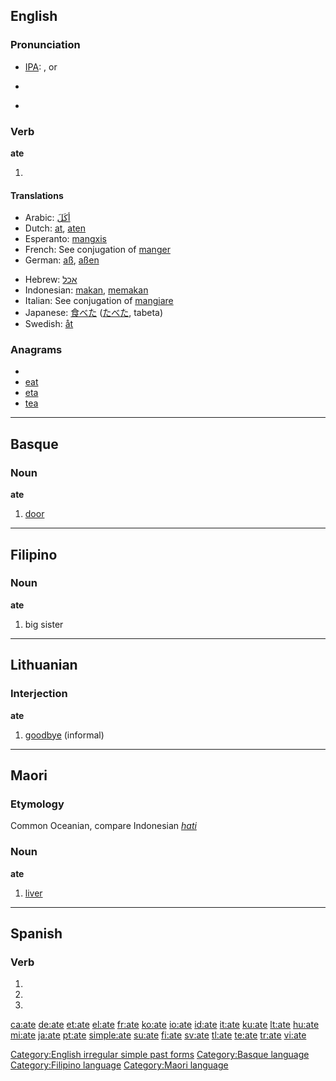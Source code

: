 {{also|ATE|até|-ate|-áte}}
==English==

===Pronunciation===
* [[w:IPA|IPA]]: {{US}} {{IPAchar|/eɪt/}}, {{UK}} {{IPAchar|/ɛt/}} or {{IPAchar|/eɪt/}}
* {{audio|en-us-ate.ogg|Audio (US)}}
*: {{rhymes|ɛt|eɪt}}
* {{homophones|eight}}

===Verb===
'''ate'''

# {{simple past of|''[[eat]]''}}

====Translations====
{{trans-top|simple past of eat}}
* Arabic: [[أكَلَ]]
* Dutch: [[at]], [[aten]]
* Esperanto: [[mangxis]]
* French: See conjugation of [[manger]]
* German: [[aß]], [[aßen]]
{{trans-mid}}
* Hebrew: [[אכל]]
* Indonesian: [[makan]], [[makan|memakan]]
* Italian: See conjugation of [[mangiare]]
* Japanese: [[食べた]] ([[たべた]], tabeta)
* Swedish: [[åt]]
{{trans-bottom}}

===Anagrams===
* {{alphagram|aet}}
* [[eat]]
* [[eta]]
* [[tea]]

[[Category:English irregular simple past forms]]

----

==Basque==

===Noun===
'''ate'''

# [[door]]

[[Category:Basque language]]

----

==Filipino==

===Noun===
'''ate'''

# big sister

[[Category:Filipino language]]

----

==Lithuanian==

===Interjection===
'''ate'''

# [[goodbye]] (informal)

----

==Maori==

===Etymology===
Common Oceanian, compare Indonesian ''[[hati]]''

===Noun===
'''ate'''

# [[liver]]

[[Category:Maori language]]

----

==Spanish==

===Verb===
{{es-verb-form|atar}}

# {{es-verb form of|ending=ar|mood=subjunctive|tense=present|pers=1|number=singular|[[atar]]}}
# {{es-verb form of|ending=ar|mood=subjunctive|tense=present|pers=2|formal=yes|number=singular|[[atar]]}}
# {{es-verb form of|ending=ar|mood=subjunctive|tense=present|pers=3|number=singular|[[atar]]}}

[[ca:ate]]
[[de:ate]]
[[et:ate]]
[[el:ate]]
[[fr:ate]]
[[ko:ate]]
[[io:ate]]
[[id:ate]]
[[it:ate]]
[[ku:ate]]
[[lt:ate]]
[[hu:ate]]
[[mi:ate]]
[[ja:ate]]
[[pt:ate]]
[[simple:ate]]
[[su:ate]]
[[fi:ate]]
[[sv:ate]]
[[tl:ate]]
[[te:ate]]
[[tr:ate]]
[[vi:ate]]